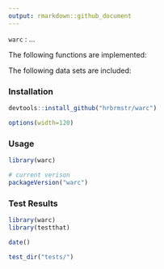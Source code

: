```yaml
---
output: rmarkdown::github_document
---
```


`warc` : ...

The following functions are implemented:

The following data sets are included:

### Installation

```r
devtools::install_github("hrbrmstr/warc")
```

```r
options(width=120)
```

### Usage

```r
library(warc)

# current verison
packageVersion("warc")

```

### Test Results

```r
library(warc)
library(testthat)

date()

test_dir("tests/")
```

